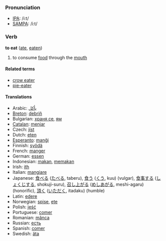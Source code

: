 === Pronunciation ===
*[[w:IPA|IPA]]: /i:t/
*[[w:SAMPA|SAMPA]]: /i:t/

=== Verb ===
'''to eat''' ([[ate]], [[eaten]])

# to consume [[food]] through the [[mouth]]

==== Related terms ====
*[[crow eater]]
*[[pie-eater]]

==== Translations ====
*Arabic: [[يأكل]]
*[[Breton]]: [[debriñ]]
*Bulgarian: [[храня се]], [[ям]]
*[[Catalan]]: [[menjar]]
*Czech: [[jíst]]
*Dutch: [[eten]]
*[[Esperanto]]: [[manĝi]]
*Finnish: [[syödä]]
*French: [[manger]]
*German: [[essen]]
*Indonesian: [[makan]], [[makan|memakan]]
*Irish: [[ith]]
*Italian: [[mangiare]]
*Japanese: [[食べる]] ([[たべる]], taberu), [[食う]] ([[くう]], kuu) (vulgar), [[食事]]する ([[しょくじ]]する, shokuji-suru), [[召し上がる]] ([[めしあがる]], meshi-agaru) (honorific), [[頂く]] ([[いただく]], itadaku) (humble)
*Latin: [[edere]]
*Norwegian: [[spise]], [[ete]]
*Polish: [[jeść]]
*Portuguese: [[comer]]
*Romanian: [[mânca]]
*Russian: [[есть]]
*Spanish: [[comer]]
*Swedish: [[äta]]